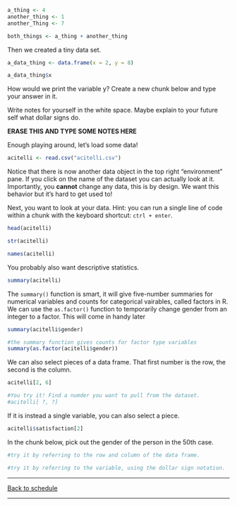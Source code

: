 ```r
a_thing <- 4
another_thing <- 1
another_Thing <- 7

both_things <- a_thing + another_thing
```

Then we created a tiny data set.

```r
a_data_thing <- data.frame(x = 2, y = 8)

a_data_thing$x
```

How would we print the variable y? Create a new chunk below and type your answer in it.





Write notes for yourself in the white space. Maybe explain to your future self what dollar signs do.


**ERASE THIS AND TYPE SOME NOTES HERE**


Enough playing around, let's load some data!

```r
acitelli <- read.csv("acitelli.csv")
```

Notice that there is now another data object in the top right "environment" pane. If you click on the name of the dataset you can actually look at it. Importantly, you **cannot** change any data, this is by design. We want this behavior but it's hard to get used to!

Next, you want to look at your data. Hint: you can run a single line of code within a chunk with the keyboard shortcut: `ctrl + enter`.

```r
head(acitelli)

str(acitelli)

names(acitelli)
```

You probably also want descriptive statistics.

```r
summary(acitelli)
```

The `summary()` function is smart, it will give five-number summaries for numerical variables and counts for categorical vairables, called factors in R. We can use the `as.factor()` function to temporarily change gender from an integer to a factor. This will come in handy later

```r
summary(acitelli$gender)

#the summary function gives counts for factor type variables
summary(as.factor(acitelli$gender))
```


We can also select pieces of a data frame. That first number is the row, the second is the column.

```r
acitelli[2, 6]

#You try it! Find a numder you want to pull from the dataset.
#acitelli[ ?, ?]

```

If it is instead a single variable, you can also select a piece.

```r
acitelli$satisfaction[2]
```

In the chunk below, pick out the gender of the person in the 50th case.

```r
#try it by referring to the row and column of the data frame.

#try it by referring to the variable, using the dollar sign notation.

```

***

[Back to schedule](index.html)

***